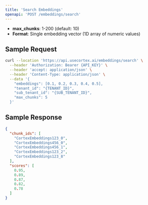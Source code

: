 ```yaml
---
title: 'Search Embeddings'
openapi: 'POST /embeddings/search'
---
```


- **max_chunks**: 1-200 (default: 10)
- **Format**: Single embedding vector (1D array of numeric values)

## Sample Request

```bash
curl --location 'https://api.usecortex.ai/embeddings/search' \
  --header 'Authorization: Bearer {API_KEY}' \
  --header 'accept: application/json' \
  --header 'Content-Type: application/json' \
  --data '{
    "embeddings": [0.1, 0.2, 0.3, 0.4, 0.5],
    "tenant_id": "{TENANT_ID}",
    "sub_tenant_id": "{SUB_TENANT_ID}",
    "max_chunks": 5
  }'
```

## Sample Response

```json
{
  "chunk_ids": [
    "CortexEmbeddings123_0",    
    "CortexEmbeddings456_0",
    "CortexEmbeddings456_1",
    "CortexEmbeddings123_2",   
    "CortexEmbeddings123_8"
  ],
  "scores": [
    0.95,
    0.89,
    0.87,
    0.82,
    0.78
  ]
}
```
